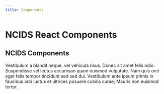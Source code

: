 ```yaml
---
title: Components
---
```


# NCIDS React Components


 ## NCIDS Components
  Vestibulum a blandit neque, vel vehicula risus. Donec sit amet felis odio. Suspendisse vel lectus 
  accumsan quam euismod vulputate. Nam quis orci eget felis tempor tincidunt sed sed dui. Vestibulum 
  ante ipsum primis in faucibus orci luctus et ultrices posuere cubilia curae; Mauris non euismod tortor.

